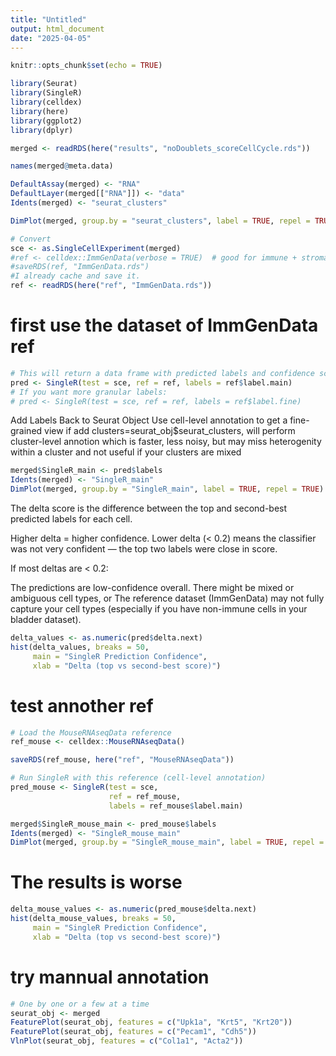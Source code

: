 ```yaml
---
title: "Untitled"
output: html_document
date: "2025-04-05"
---
```


```r
knitr::opts_chunk$set(echo = TRUE)
```

```r
library(Seurat)
library(SingleR)
library(celldex)
library(here)
library(ggplot2)
library(dplyr)
```


```r
merged <- readRDS(here("results", "noDoublets_scoreCellCycle.rds"))
```

```r
names(merged@meta.data)
```

```r
DefaultAssay(merged) <- "RNA"
DefaultLayer(merged[["RNA"]]) <- "data"
Idents(merged) <- "seurat_clusters"
```


```r
DimPlot(merged, group.by = "seurat_clusters", label = TRUE, repel = TRUE)
```


```r
# Convert
sce <- as.SingleCellExperiment(merged)
#ref <- celldex::ImmGenData(verbose = TRUE)  # good for immune + stromal cells
#saveRDS(ref, "ImmGenData.rds")
#I already cache and save it.
ref <- readRDS(here("ref", "ImmGenData.rds"))
```

# first use the dataset of ImmGenData ref

```r
# This will return a data frame with predicted labels and confidence scores for each cell.
pred <- SingleR(test = sce, ref = ref, labels = ref$label.main)
# If you want more granular labels:
# pred <- SingleR(test = sce, ref = ref, labels = ref$label.fine)
```

Add Labels Back to Seurat Object
Use cell-level annotation to get a fine-grained view
if add clusters=seurat_obj$seurat_clusters, will perform cluster-level annotion which is faster, less noisy, but may miss heterogenity within a cluster and not useful if your clusters are mixed

```r
merged$SingleR_main <- pred$labels
Idents(merged) <- "SingleR_main"
DimPlot(merged, group.by = "SingleR_main", label = TRUE, repel = TRUE)
```


The delta score is the difference between the top and second-best predicted labels for each cell.

Higher delta = higher confidence.
Lower delta (< 0.2) means the classifier was not very confident — the top two labels were close in score.

If most deltas are < 0.2:

The predictions are low-confidence overall.
There might be mixed or ambiguous cell types, or
The reference dataset (ImmGenData) may not fully capture your cell types (especially if you have non-immune cells in your bladder dataset).

```r
delta_values <- as.numeric(pred$delta.next)
hist(delta_values, breaks = 50,
     main = "SingleR Prediction Confidence",
     xlab = "Delta (top vs second-best score)")

```

# test annother ref 
```r
# Load the MouseRNAseqData reference
ref_mouse <- celldex::MouseRNAseqData()
```


```r
saveRDS(ref_mouse, here("ref", "MouseRNAseqData"))
```


```r
# Run SingleR with this reference (cell-level annotation)
pred_mouse <- SingleR(test = sce,
                      ref = ref_mouse,
                      labels = ref_mouse$label.main)

merged$SingleR_mouse_main <- pred_mouse$labels
Idents(merged) <- "SingleR_mouse_main"
DimPlot(merged, group.by = "SingleR_mouse_main", label = TRUE, repel = TRUE)
```

# The results is worse

```r
delta_mouse_values <- as.numeric(pred_mouse$delta.next)
hist(delta_mouse_values, breaks = 50,
     main = "SingleR Prediction Confidence",
     xlab = "Delta (top vs second-best score)")
```
# try mannual annotation

```r
# One by one or a few at a time
seurat_obj <- merged
FeaturePlot(seurat_obj, features = c("Upk1a", "Krt5", "Krt20"))
FeaturePlot(seurat_obj, features = c("Pecam1", "Cdh5"))
VlnPlot(seurat_obj, features = c("Col1a1", "Acta2"))

```


```r
```


```r
```


```r
```


```r
```


```r
```


```r
```

